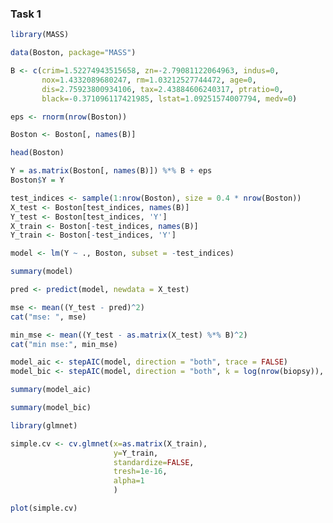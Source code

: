 ### Task 1

```r
library(MASS)

data(Boston, package="MASS")
```

```r
B <- c(crim=1.52274943515658, zn=-2.79081122064963, indus=0, 
       nox=1.4332089680247, rm=1.03212527744472, age=0, 
       dis=2.75923800934106, tax=2.43884606240317, ptratio=0, 
       black=-0.371096117421985, lstat=1.09251574007794, medv=0)

eps <- rnorm(nrow(Boston))
```

```r
Boston <- Boston[, names(B)]
```

```r
head(Boston)
```

```r
Y = as.matrix(Boston[, names(B)]) %*% B + eps
Boston$Y = Y
```

```r
test_indices <- sample(1:nrow(Boston), size = 0.4 * nrow(Boston))
X_test <- Boston[test_indices, names(B)]
Y_test <- Boston[test_indices, 'Y']
X_train <- Boston[-test_indices, names(B)]
Y_train <- Boston[-test_indices, 'Y']
```

```r
model <- lm(Y ~ ., Boston, subset = -test_indices)
```

```r
summary(model)
```

```r
pred <- predict(model, newdata = X_test)
```

```r
mse <- mean((Y_test - pred)^2)
cat("mse: ", mse)
```

```r
min_mse <- mean((Y_test - as.matrix(X_test) %*% B)^2)
cat("min mse:", min_mse)
```

```r
model_aic <- stepAIC(model, direction = "both", trace = FALSE)
model_bic <- stepAIC(model, direction = "both", k = log(nrow(biopsy)), trace = FALSE)
```

```r
summary(model_aic)
```

```r
summary(model_bic)
```

```r
library(glmnet)
```

```r
simple.cv <- cv.glmnet(x=as.matrix(X_train),
                       y=Y_train,
                       standardize=FALSE,
                       tresh=1e-16,
                       alpha=1
                       )
```

```r
plot(simple.cv)
```
